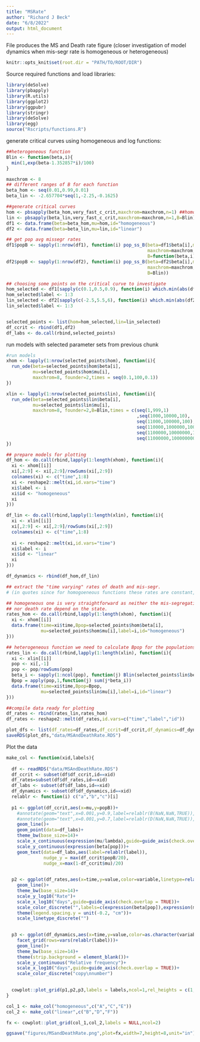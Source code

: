 ---
title: "MSRate"
author: "Richard J Beck"
date: "6/8/2022"
output: html_document
---
File produces the MS and Death rate figure (closer investigation of model dynamics when mis-segr rate is homogeneous or heterogeneous)
```{r setup}
knitr::opts_knit$set(root.dir = "PATH/TO/ROOT/DIR")
```

Source required functions and load libraries:
```{r,message=FALSE}
library(deSolve)
library(pbapply)
library(R.utils)
library(ggplot2)
library(ggpubr)
library(stringr)
library(deSolve)
library(egg)
source("Rscripts/functions.R")
```

generate critical curves using homogeneous and log functions:

```{r}

##heterogeneous function
Blin <- function(beta,i){
  min(1,exp(beta-1.352857*i)/100)
}

maxchrom <- 8
## different ranges of B for each function
beta_hom <- seq(0.01,0.99,0.01)
beta_lin <- -2.657704*seq(1,-2.25,-0.1625)

##generate critical curves
hom <- pbsapply(beta_hom,very_fast_c_crit,maxchrom=maxchrom,n=1) ##homogenous function is default
lin <- pbsapply(beta_lin,very_fast_c_crit,maxchrom=maxchrom,n=1,B=Blin)
df1 <- data.frame(beta=beta_hom,mu=hom,id="homogeneous")
df2 <- data.frame(beta=beta_lin,mu=lin,id="linear")

## get pop avg missegr rates
df1$popB <- sapply(1:nrow(df1), function(i) pop_ss_B(beta=df1$beta[i],mu=df1$mu[i],
                                                     maxchrom=maxchrom,
                                                     B=function(beta,i) return(beta)))
df2$popB <- sapply(1:nrow(df2), function(i) pop_ss_B(beta=df2$beta[i],mu=df2$mu[i],
                                                     maxchrom=maxchrom,
                                                     B=Blin))

## choosing some points on the critical curve to investigate
hom_selected <- df1[sapply(c(0.1,0.5,0.9), function(i) which.min(abs(df1$beta-i))),]
hom_selected$label <- 1:3
lin_selected <- df2[sapply(c(-2.5,5.5,6), function(i) which.min(abs(df2$beta-i))),]
lin_selected$label <- 1:3


selected_points <- list(hom=hom_selected,lin=lin_selected)
df_ccrit <- rbind(df1,df2)
df_labs <- do.call(rbind,selected_points)

```

run models with selected parameter sets from previous chunk

```{r}
#run models
xhom <- lapply(1:nrow(selected_points$hom), function(i){
  run_ode(beta=selected_points$hom$beta[i],
          mu=selected_points$hom$mu[i],
          maxchrom=8, founder=2,times = seq(0.1,100,0.1))
})

xlin <- lapply(1:nrow(selected_points$lin), function(i){
  run_ode(beta=selected_points$lin$beta[i],
          mu=selected_points$lin$mu[i],
          maxchrom=8, founder=2,B=Blin,times = c(seq(1,999,1)
                                                 ,seq(1000,10000,10),
                                                 seq(11000,100000,100),
                                                 seq(110000,1000000,1000),
                                                 seq(1100000,10000000,10000),
                                                 seq(11000000,100000000,100000)))
})

## prepare models for plotting
df_hom <- do.call(rbind,lapply(1:length(xhom), function(i){
  xi <- xhom[[i]]
  xi[,2:9] <- xi[,2:9]/rowSums(xi[,2:9])
  colnames(xi) <- c("time",1:8)
  xi <- reshape2::melt(xi,id.vars="time")
  xi$label <- i
  xi$id <- "homogeneous"
  xi
}))

df_lin <- do.call(rbind,lapply(1:length(xlin), function(i){
  xi <- xlin[[i]]
  xi[,2:9] <- xi[,2:9]/rowSums(xi[,2:9])
  colnames(xi) <- c("time",1:8)
  
  xi <- reshape2::melt(xi,id.vars="time")
  xi$label <- i
  xi$id <- "linear"
  xi
}))

df_dynamics <- rbind(df_hom,df_lin)

## extract the "time varying" rates of death and mis-segr.
# (in quotes since for homogoeneous functions these rates are constant, and the death rate is always constant in this figure)

## homogeneous one is very straightforward as neither the mis-segregation rate 
## nor death rate depend on the state. 
rates_hom <- do.call(rbind,lapply(1:length(xhom), function(i){
  xi <- xhom[[i]]
  data.frame(time=xi$time,Bpop=selected_points$hom$beta[i],
             mu=selected_points$hom$mu[i],label=i,id="homogeneous")
}))

## heterogeneous function we need to calculate Bpop for the populations at each step
rates_lin <- do.call(rbind,lapply(1:length(xlin), function(i){
  xi <- xlin[[i]]
  pop <- xi[,-1]
  pop <- pop/rowSums(pop)
  beta_i <- sapply(1:ncol(pop), function(j) Blin(selected_points$lin$beta[i], j))
  Bpop = apply(pop,1,function(j) sum(j*beta_i))
  data.frame(time=xi$time,Bpop=Bpop,
             mu=selected_points$lin$mu[i],label=i,id="linear")
}))

##compile data ready for plotting
df_rates <- rbind(rates_lin,rates_hom)
df_rates <- reshape2::melt(df_rates,id.vars=c("time","label","id"))

plot_dfs <- list(df_rates=df_rates,df_ccrit=df_ccrit,df_dynamics=df_dynamics,df_labs=df_labs)
saveRDS(plot_dfs,"data/MSAndDeathRate.RDS")
```

Plot the data
```{r}
make_col <- function(xid,labels){
  
  df <- readRDS("data/MSAndDeathRate.RDS")
  df_ccrit <- subset(df$df_ccrit,id==xid)
  df_rates=subset(df$df_rates,id==xid)
  df_labs <- subset(df$df_labs,id==xid)
  df_dynamics <- subset(df$df_dynamics,id==xid)
  relablr <- function(i) c("a","b","c")[i]
  
  p1 <- ggplot(df_ccrit,aes(x=mu,y=popB))+
    #annotate(geom="text",x=0.001,y=0.9,label=relablr(B(NaN,NaN,TRUE)),parse=TRUE,size=3,hjust=0)+
    #annotate(geom="text",x=0.001,y=0.7,label=relablr(D(NaN,NaN,TRUE)),parse=TRUE,size=3,hjust=0)+
    geom_line()+
    geom_point(data=df_labs)+
    theme_bw(base_size=14)+
    scale_x_continuous(expression(mu/lambda),guide=guide_axis(check.overlap = TRUE))+
    scale_y_continuous(expression(beta[pop]))+
    geom_text(data=df_labs,aes(label=relablr(label)), 
              nudge_y = max(df_ccrit$popB/20),
              nudge_x=max(1-df_ccrit$mu)/20)

  
  p2 <- ggplot(df_rates,aes(x=time,y=value,color=variable,linetype=relablr(label)))+
    geom_line()+
    theme_bw(base_size=14)+
    scale_y_log10("Rate")+
    scale_x_log10("days",guide=guide_axis(check.overlap = TRUE))+
    scale_color_discrete("",labels=c(expression(beta[pop]),expression(mu/lambda)))+
    theme(legend.spacing.y = unit(-0.2, "cm"))+
    scale_linetype_discrete("")

  
  p3 <- ggplot(df_dynamics,aes(x=time,y=value,color=as.character(variable)))+
    facet_grid(rows=vars(relablr(label)))+
    geom_line()+
    theme_bw(base_size=14)+
    theme(strip.background = element_blank())+
    scale_y_continuous("Relative frequency")+
    scale_x_log10("days",guide=guide_axis(check.overlap = TRUE))+
    scale_color_discrete("copy\nnumber")

  
  cowplot::plot_grid(p1,p2,p3,labels = labels,ncol=1,rel_heights = c(1,1,2))
}

col_1 <- make_col("homogeneous",c("A","C","E"))
col_2 <- make_col("linear",c("B","D","F"))

fx <- cowplot::plot_grid(col_1,col_2,labels = NULL,ncol=2)

ggsave("figures/MSandDeathRate.png",plot=fx,width=7,height=8,unit="in")


```
